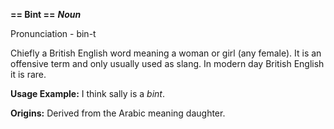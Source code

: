 '''== Bint ==
'''
'''''Noun'''''

Pronunciation - bin-t

Chiefly a British English word meaning a woman or girl (any female).  It is an offensive term and only usually used as slang.  In modern day British English it is rare.  

'''Usage Example:'''
I think sally is a ''bint''.

'''Origins:'''
Derived from the Arabic meaning daughter.